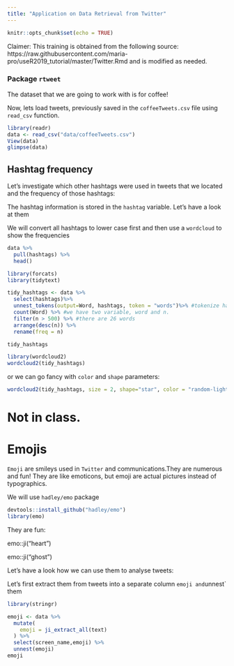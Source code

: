 ```yaml
---
title: "Application on Data Retrieval from Twitter"
---
```



```r
knitr::opts_chunk$set(echo = TRUE)
```


Claimer: This training is obtained from the following source:
https://raw.githubusercontent.com/maria-pro/useR2019_tutorial/master/Twitter.Rmd 
and is modified as needed.


### Package `rtweet` 

The dataset that we are going to work with is for coffee!

Now, lets load tweets, previously saved in the `coffeeTweets.csv` file using `read_csv` function. 

```r
library(readr)
data <- read_csv("data/coffeeTweets.csv")
View(data)
glimpse(data)
```

## Hashtag frequency 

Let's investigate which other hashtags were used in tweets that we located and the frequency of those hashtags:

The hashtag information is stored in the `hashtag` variable. Let's have a look at them

We will convert all hashtags to lower case first and then use a `wordcloud` to show the frequencies

```r
data %>% 
  pull(hashtags) %>% 
  head()
```

```r
library(forcats)
library(tidytext)

tidy_hashtags <- data %>%
  select(hashtags)%>%
  unnest_tokens(output=Word, hashtags, token = "words")%>% #tokenize hashtags by word
  count(Word) %>% #we have two variable, word and n.
  filter(n > 500) %>% #there are 26 words
  arrange(desc(n)) %>% 
  rename(freq = n)

tidy_hashtags
```

```r
library(wordcloud2)
wordcloud2(tidy_hashtags)
```
  
or we can go fancy with `color` and `shape` parameters:
  
```r
wordcloud2(tidy_hashtags, size = 2, shape="star", color = "random-light")
```


# Not in class.
# Emojis

`Emoji` are smileys used in `Twitter` and communications.They are numerous and fun! They are  like emoticons, but emoji are actual pictures instead of typographics. 

We will use `hadley/emo` package

```r
devtools::install_github("hadley/emo")
library(emo)
```

They are fun:

emo::ji("heart")

emo::ji("ghost")

Let's have a look how we can use them to analyse tweets:

Let's first extract them from tweets into a separate column `emoji and `unnest` them

```r
library(stringr)

emoji <- data %>%
  mutate( 
    emoji = ji_extract_all(text)
  ) %>%
  select(screen_name,emoji) %>% 
  unnest(emoji) 
emoji
```

